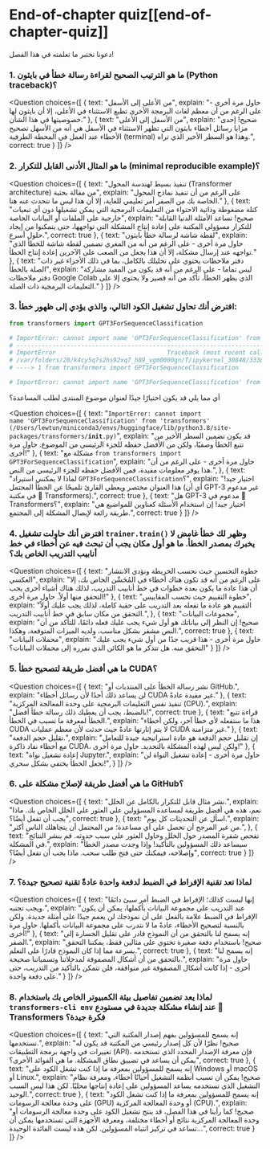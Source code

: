 # End-of-chapter quiz[[end-of-chapter-quiz]]

<CourseFloatingBanner
chapter={8}
classNames="absolute z-10 right-0 top-0"
/>

دعونا نختبر ما تعلمته في هذا الفصل!

### 1. ما هو الترتيب الصحيح لقراءة رسالة خطأ في بايثون (Python traceback)؟

<Question
choices={[
{
text: "من الأعلى إلى الأسفل",
explain: "حاول مرة أخرى - على الرغم من أن معظم لغات البرمجة الأخرى تطبع الاستثناء في الأعلى، إلا أن بايثون لها خصوصيتها في هذا الشأن."
},
{
text: "من الأسفل إلى الأعلى",
explain: "صحيح! إحدى مزايا رسائل أخطاء بايثون التي تظهر الاستثناء في الأسفل هي أنه من الأسهل تصحيح الأخطاء عند العمل في المحطة الطرفية (terminal) وهذا هو السطر الأخير الذي تراه.",
correct: true
}
]}
/>

### 2. ما هو المثال الأدنى القابل للتكرار (minimal reproducible example)؟

<Question
choices={[
{
text: "تنفيذ بسيط لهندسة المحول (Transformer architecture) من مقالة بحثية",
explain: "على الرغم من أن تنفيذ نماذج المحول الخاصة بك من الصفر أمر تعليمي للغاية، إلا أن هذا ليس ما نتحدث عنه هنا."
},
{
text: "كتلة مضغوطة وذاتية الاحتواء من التعليمات البرمجية التي يمكن تشغيلها دون أي تبعيات خارجية على الملفات أو البيانات الخاصة",
explain: "صحيح! تساعد الأمثلة الدنيا القابلة للتكرار مسؤولي المكتبة على إعادة إنتاج المشكلة التي تواجهها، حتى يتمكنوا من إيجاد حلول أسرع.",
correct: true
},
{
text: "لقطة شاشة لرسالة خطأ بايثون",
explain: "حاول مرة أخرى - على الرغم من أنه من المغري تضمين لقطة شاشة للخطأ الذي تواجهه عند إرسال مشكلة، إلا أن هذا يجعل من الصعب على الآخرين إعادة إنتاج الخطأ."
},
{
text: "دفتر ملاحظات يحتوي على تحليلك بالكامل، بما في ذلك الأجزاء غير ذات الصلة بالخطأ",
explain: "ليس تماما - على الرغم من أنه قد يكون من المفيد مشاركة دفتر ملاحظات Google Colab الذي يظهر الخطأ، تأكد من أنه قصير ولا يحتوي إلا على التعليمات البرمجية ذات الصلة."
}
]}
/>

### 3. افترض أنك تحاول تشغيل الكود التالي، والذي يؤدي إلى ظهور خطأ:

```py
from transformers import GPT3ForSequenceClassification

# ImportError: cannot import name 'GPT3ForSequenceClassification' from 'transformers' (/Users/lewtun/miniconda3/envs/huggingface/lib/python3.8/site-packages/transformers/__init__.py)
# ---------------------------------------------------------------------------
# ImportError                               Traceback (most recent call last)
# /var/folders/28/k4cy5q7s2hs92xq7_h89_vgm0000gn/T/ipykernel_30848/333858878.py in <module>
# ----> 1 from transformers import GPT3ForSequenceClassification

# ImportError: cannot import name 'GPT3ForSequenceClassification' from 'transformers' (/Users/lewtun/miniconda3/envs/huggingface/lib/python3.8/site-packages/transformers/__init__.py)
```

أي مما يلي قد يكون اختيارًا جيدًا لعنوان موضوع المنتدى لطلب المساعدة؟

<Question
choices={[
{
text: "<code>ImportError: cannot import name 'GPT3ForSequenceClassification' from 'transformers' (/Users/lewtun/miniconda3/envs/huggingface/lib/python3.8/site-packages/transformers/__init__.py)</code>",
explain: "قد يكون تضمين السطر الأخير من تتبع الخطأ وصفيًا، ولكن من الأفضل حفظه للجزء الرئيسي من الموضوع. حاول مرة أخرى!"
},
{
text: "مشكلة مع <code>from transformers import GPT3ForSequenceClassification</code>",
explain: "حاول مرة أخرى - على الرغم من أن هذا يوفر معلومات مفيدة، فمن الأفضل حفظه للجزء الرئيسي من النص.",
},
{
text: "لماذا لا يمكنني استيراد <code>GPT3ForSequenceClassification</code>؟",
explain: "اختيار جيد! هذا العنوان مختصر ويعطي القارئ تلميحًا عن الخطأ المحتمل (أي أن GPT-3 غير مدعوم في مكتبة 🤗 Transformers).",
correct: true
},
{
text: "هل GPT-3 مدعوم في 🤗 Transformers؟",
explain: "اختيار جيد! إن استخدام الأسئلة كعناوين للمواضيع هي طريقة رائعة لإيصال المشكلة إلى المجتمع.",
correct: true
}
]}
/>

### 4. افترض أنك حاولت تشغيل `trainer.train()` وظهر لك خطأ غامض لا يخبرك بمصدر الخطأ. ما هو أول مكان يجب أن تبحث فيه عن أخطاء في خط أنابيب التدريب الخاص بك؟

<Question
choices={[
{
text: "خطوة التحسين حيث نحسب الخريطة ونؤدي الانتشار العكسي",
explain: "على الرغم من أنه قد تكون هناك أخطاء في المُحَسِّن الخاص بك، إلا أن هذا عادة ما يكون بعدة خطوات في خط أنابيب التدريب، لذلك هناك أشياء أخرى يجب التحقق منها أولاً. حاول مرة أخرى!"
},
{
text: "خطوة التقييم حيث نحسب المقاييس",
explain: "التقييم هو عادة ما تفعله بعد التدريب على حقبة كاملة، لذلك يجب عليك أولاً التحقق من مكان سابق في خط أنابيب التدريب.",
},
{
text: "مجموعات البيانات",
explain: "صحيح! إن النظر إلى بياناتك هو أول شيء يجب عليك فعله دائمًا، للتأكد من أن النص مشفر بشكل مناسب، ولديه الميزات المتوقعة، وهكذا.",
correct: true
},
{
text: "محملات البيانات",
explain: "حاول مرة أخرى - هذا قريب جدًا من أول شيء يجب عليك التحقق منه. هل تتذكر ما هو الكائن الذي نمرره إلى محملات البيانات؟"
}
]}
/>

### 5. ما هي أفضل طريقة لتصحيح خطأ CUDA؟

<Question
choices={[
{
text: "نشر رسالة الخطأ على المنتديات أو GitHub.",
explain: "لن يساعد ذلك أحدًا لأن رسائل أخطاء CUDA غير مفيدة عادةً."
},
{
text: "تنفيذ نفس التعليمات البرمجية على وحدة المعالجة المركزية (CPU).",
explain: "بالضبط، يجب أن يعطيك ذلك رسالة خطأ أفضل!",
correct: true
},
{
text: "قراءة تتبع الخطأ لمعرفة ما تسبب في الخطأ.",
explain: "هذا ما ستفعله لأي خطأ آخر، ولكن أخطاء CUDA لا يتم إثارتها عادةً حيث حدثت لأن معظم عمليات CUDA غير متزامنة."
},
{
text: "تقليل حجم الدفعة.",
explain: "إن تقليل حجم الدفعة هو عادة استراتيجية جيدة للتعامل مع أخطاء نفاد ذاكرة CUDA، ولكن ليس لهذه المشكلة بالتحديد. حاول مرة أخرى!"
},
{
text: "إعادة تشغيل نواة Jupyter.",
explain: "حاول مرة أخرى - إعادة تشغيل النواة لن تجعل الخطأ يختفي بشكل سحري!",
}
]}
/>

### 6. ما هي أفضل طريقة لإصلاح مشكلة على GitHub؟

<Question
choices={[
{
text: "نشر مثال قابل للتكرار بالكامل عن الخلل.",
explain: "نعم، هذه هي أفضل طريقة لمساعدة المسؤولين على العثور على الخلل الخاص بك. ماذا يجب أن تفعل أيضًا؟",
correct: true
},
{
text: "اسأل عن التحديثات كل يوم.",
explain: "من غير المرجح أن تحصل على أي مساعدة؛ من المحتمل أن يتجاهلك الناس أكثر.",
},
{
text: "تفحص شفرة المصدر حول الخلل وحاول العثور على سبب حدوثه. قم بنشر النتائج في المشكلة.",
explain: "سيساعد ذلك المسؤولين بالتأكيد! وإذا وجدت مصدر الخطأ وإصلاحه، فيمكنك حتى فتح طلب سحب. ماذا يجب أن تفعل أيضًا؟",
correct: true
}
]}
/>

### 7. لماذا تعد تقنية الإفراط في الضبط لدفعة واحدة عادةً تقنية تصحيح جيدة؟

<Question
choices={[
{
text: "إنها ليست كذلك؛ الإفراط في الضبط أمر سيئ دائمًا ويجب تجنبه.",
explain: "عند التدريب على مجموعة البيانات بأكملها، يمكن أن يكون الإفراط في الضبط علامة بالفعل على أن نموذجك لن يعمم جيدًا على أمثلة جديدة. ولكن بالنسبة لتصحيح الأخطاء، عادةً ما لا نتدرب على مجموعة البيانات بأكملها. حاول مرة أخرى!"
},
{
text: "إنه يسمح لنا بالتحقق من أن النموذج قادر على تقليل الخسارة إلى الصفر.",
explain: "صحيح! باستخدام دفعة صغيرة تحتوي على مثالين فقط، يمكننا التحقق بسرعة مما إذا كان النموذج قادرًا على التعلم.",
correct: true
},
{
text: "إنه يسمح لنا بالتحقق من أن أشكال المصفوفة لمدخلاتنا وتسمياتنا صحيحة.",
explain: "حاول مرة أخرى - إذا كانت أشكال المصفوفة غير متوافقة، فلن تتمكن بالتأكيد من التدريب، حتى على دفعة واحدة."
}
]}
/>

### 8. لماذا يعد تضمين تفاصيل بيئة الكمبيوتر الخاص بك باستخدام `transformers-cli env` عند إنشاء مشكلة جديدة في مستودع 🤗 Transformers فكرة جيدة؟

<Question
choices={[
{
text: "إنه يسمح للمسؤولين بفهم إصدار المكتبة التي تستخدمها.",
explain: "صحيح! نظرًا لأن كل إصدار رئيسي من المكتبة قد يكون له تغييرات في واجهة برمجة التطبيقات (API)، فإن معرفة الإصدار المحدد الذي تستخدمه يمكن أن يساعد في تضييق نطاق المشكلة. ما هي الفوائد الأخرى؟",
correct: true
},
{
text: "إنه يسمح للمسؤولين بمعرفة ما إذا كنت تشغل الكود على Windows أو macOS أو Linux.",
explain: "صحيح! يمكن أن تسبب أنظمة التشغيل أحيانًا أخطاء، ومعرفة نظام التشغيل الذي تستخدمه يساعد المسؤولين على إعادة إنتاجها محليًا. لكن هذا ليس السبب الوحيد.",
correct: true
},
{
text: "إنه يسمح للمسؤولين بمعرفة ما إذا كنت تشغل الكود على وحدة معالجة الرسومات (GPU) أو وحدة المعالجة المركزية (CPU).",
explain: "صحيح! كما رأينا في هذا الفصل، قد ينتج تشغيل الكود على وحدة معالجة الرسومات أو وحدة المعالجة المركزية نتائج أو أخطاء مختلفة، ومعرفة الأجهزة التي تستخدمها يمكن أن تساعد في تركيز انتباه المسؤولين. لكن هذه ليست الفائدة الوحيدة...",
correct: true
}
]}
/>